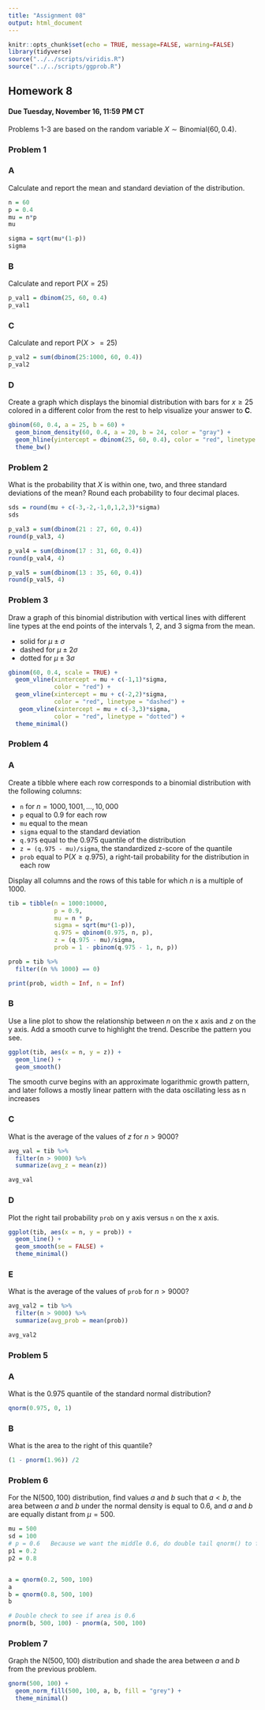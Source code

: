 ```yaml
---
title: "Assignment 08"
output: html_document
---
```



```r
knitr::opts_chunk$set(echo = TRUE, message=FALSE, warning=FALSE)
library(tidyverse)
source("../../scripts/viridis.R")
source("../../scripts/ggprob.R")
```

\newcommand{\E}{\mathsf{E}}
\newcommand{\Var}{\mathsf{Var}}
\renewcommand{\prob}{\mathsf{P}}

## Homework 8

#### Due Tuesday, November 16, 11:59 PM CT

Problems 1-3 are based on the random variable $X \sim \text{Binomial}(60, 0.4)$.

### Problem 1

### A

Calculate and report the mean and standard deviation of the distribution.

```r
n = 60
p = 0.4
mu = n*p
mu

sigma = sqrt(mu*(1-p))
sigma
```


### B

Calculate and report $\prob(X = 25)$

```r
p_val1 = dbinom(25, 60, 0.4)
p_val1
```


### C

Calculate and report $\prob(X >= 25)$

```r
p_val2 = sum(dbinom(25:1000, 60, 0.4))
p_val2
```


### D

Create a graph which displays the binomial distribution with bars for $x \ge 25$ colored in a different color from the rest to help visualize your answer to **C**.

```r
gbinom(60, 0.4, a = 25, b = 60) +
  geom_binom_density(60, 0.4, a = 20, b = 24, color = "gray") +
  geom_hline(yintercept = dbinom(25, 60, 0.4), color = "red", linetype = "dashed") +
  theme_bw()
```



### Problem 2

What is the probability that $X$ is within one, two, and three standard deviations of the mean? Round each probability to four decimal places.

```r
sds = round(mu + c(-3,-2,-1,0,1,2,3)*sigma)
sds
```

```r
p_val3 = sum(dbinom(21 : 27, 60, 0.4))
round(p_val3, 4)

p_val4 = sum(dbinom(17 : 31, 60, 0.4))
round(p_val4, 4)

p_val5 = sum(dbinom(13 : 35, 60, 0.4))
round(p_val5, 4)

```


### Problem 3

Draw a graph of this binomial distribution with vertical lines with different line types at the end points of the intervals 1, 2, and 3 sigma from the mean.

- solid for $\mu \pm \sigma$
- dashed for $\mu \pm 2\sigma$
- dotted for $\mu \pm 3\sigma$

```r
gbinom(60, 0.4, scale = TRUE) +
  geom_vline(xintercept = mu + c(-1,1)*sigma,
             color = "red") +
  geom_vline(xintercept = mu + c(-2,2)*sigma,
             color = "red", linetype = "dashed") +
   geom_vline(xintercept = mu + c(-3,3)*sigma,
             color = "red", linetype = "dotted") +
  theme_minimal()
```



### Problem 4

### A

Create a tibble where each row corresponds to a binomial distribution with the following columns:

- `n` for $n = 1000,1001, \ldots, 10,000$
- `p` equal to 0.9 for each row
- `mu` equal to the mean
- `sigma` equal to the standard deviation
- `q.975` equal to the 0.975 quantile of the distribution
- `z = (q.975 - mu)/sigma`, the standardized z-score of the quantile
- `prob` equal to $\prob(X \ge q.975)$, a right-tail probability for the distribution in each row

Display all columns and the rows of this table for which $n$ is a multiple of 1000.

```r
tib = tibble(n = 1000:10000, 
             p = 0.9, 
             mu = n * p, 
             sigma = sqrt(mu*(1-p)),
             q.975 = qbinom(0.975, n, p),
             z = (q.975 - mu)/sigma,
             prob = 1 - pbinom(q.975 - 1, n, p))

prob = tib %>% 
  filter((n %% 1000) == 0)

print(prob, width = Inf, n = Inf)

```

### B

Use a line plot to show the relationship between $n$ on the x axis and $z$ on the y axis.
Add a smooth curve to highlight the trend.
Describe the pattern you see.

```r
ggplot(tib, aes(x = n, y = z)) +
  geom_line() +
  geom_smooth() 
```

The smooth curve begins with an approximate logarithmic growth pattern, and later follows a mostly linear pattern with the data oscillating less as n increases

### C

What is the average of the values of $z$ for $n > 9000$?

```r
avg_val = tib %>% 
  filter(n > 9000) %>% 
  summarize(avg_z = mean(z))

avg_val
```

### D

Plot the right tail probability `prob` on y axis versus `n` on the x axis.

```r
ggplot(tib, aes(x = n, y = prob)) +
  geom_line() +
  geom_smooth(se = FALSE) +
  theme_minimal()
```

### E

What is the average of the values of `prob` for $n > 9000$?

```r
avg_val2 = tib %>% 
  filter(n > 9000) %>% 
  summarize(avg_prob = mean(prob))

avg_val2
```


### Problem 5

### A

What is the 0.975 quantile of the standard normal distribution?

```r
qnorm(0.975, 0, 1)
```

### B

What is the area to the right of this quantile?

```r
(1 - pnorm(1.96)) /2
```


### Problem 6

For the $\text{N}(500,100)$ distribution, find values $a$ and $b$ such that $a < b$, the area between $a$ and $b$ under the normal density is equal to 0.6,
and $a$ and $b$ are equally distant from $\mu = 500$.

```r
mu = 500
sd = 100
# p = 0.6   Because we want the middle 0.6, do double tail qnorm() to find a and b 
p1 = 0.2 
p2 = 0.8


a = qnorm(0.2, 500, 100)
a
b = qnorm(0.8, 500, 100)
b
```

```r
# Double check to see if area is 0.6
pnorm(b, 500, 100) - pnorm(a, 500, 100)
```

### Problem 7
Graph the $\text{N}(500,100)$ distribution and shade the area between $a$ and $b$ from the previous problem.

```r
gnorm(500, 100) +
  geom_norm_fill(500, 100, a, b, fill = "grey") + 
  theme_minimal()
```





